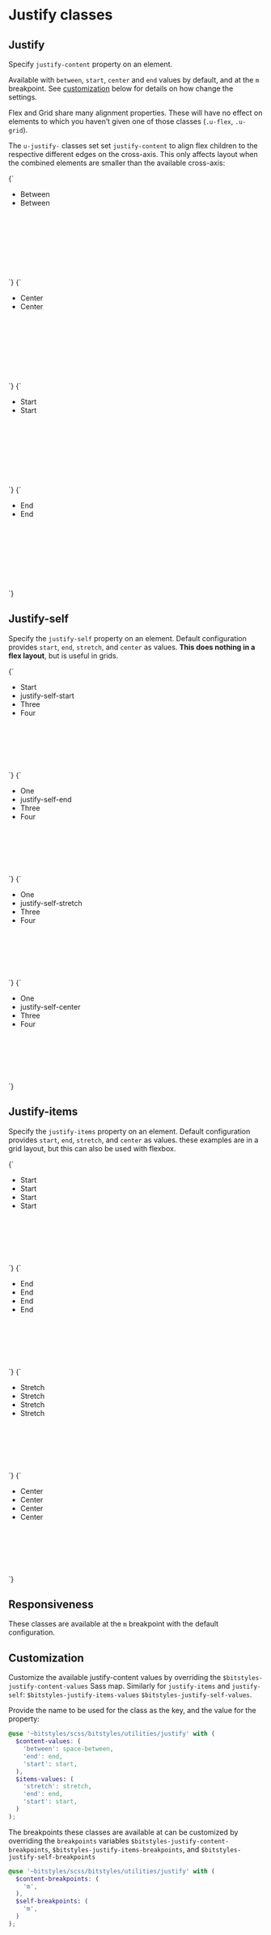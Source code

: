 
<Meta title="Utilities/justify" />

# Justify classes

## Justify

Specify `justify-content` property on an element.

Available with `between`, `start`, `center` and `end` values by default, and at the `m` breakpoint. See [customization](#customization) below for details on how change the settings.

Flex and Grid share many alignment properties. These will have no effect on elements to which you haven’t given one of those classes (`.u-flex`, `.u-grid`).

The `u-justify-` classes set set `justify-content` to align flex children to the respective different edges on the cross-axis. This only affects layout when the combined elements are smaller than the available cross-axis:

<Canvas isColumn>
  <Story name="justify-between">
    {`
      <ul class="u-list-none u-flex u-justify-between u-fg-white" style="min-height:10rem;">
        <li class="a-card u-margin-m u-bg-gray-dark">
          Between
        </li>
        <li class="a-card u-margin-m u-bg-gray-dark">
          Between
        </li>
      </ul>
    `}
  </Story>
    <Story name="justify-center">
    {`
      <ul class="u-list-none u-flex u-justify-center u-fg-white" style="min-height:10rem;">
        <li class="a-card u-margin-m u-bg-gray-dark">
          Center
        </li>
        <li class="a-card u-margin-m u-bg-gray-dark">
          Center
        </li>
      </ul>
    `}
  </Story>
  <Story name="justify-start">
    {`
      <ul class="u-list-none u-flex u-justify-start u-fg-white" style="min-height:10rem;">
        <li class="a-card u-margin-m u-bg-gray-dark">
          Start
        </li>
        <li class="a-card u-margin-m u-bg-gray-dark">
          Start
        </li>
      </ul>
    `}
  </Story>
  <Story name="justify-end">
    {`
      <ul class="u-list-none u-flex u-justify-end u-fg-white" style="min-height:10rem;">
        <li class="a-card u-margin-m u-bg-gray-dark">
          End
        </li>
        <li class="a-card u-bg-gray-dark">
          End
        </li>
      </ul>
    `}
  </Story>
</Canvas>

## Justify-self

Specify the `justify-self` property on an element. Default configuration provides `start`, `end`, `stretch`, and `center` as values. **This does nothing in a flex layout**, but is useful in grids.

<Canvas>
  <Story name="justify-self-start">
    {`
      <ul class="u-list-none u-grid u-grid-cols-2 u-gap-l u-fg-white" style="min-height:10rem;">
        <li class="a-card u-bg-gray-dark">
          Start
        </li>
        <li class="u-justify-self-start a-card u-bg-gray-dark">
          justify-self-start
        </li>
        <li class="a-card u-bg-gray-dark">
          Three
        </li>
        <li class="a-card u-bg-gray-dark">
          Four
        </li>
      </ul>
    `}
  </Story>
</Canvas>

<Canvas>
  <Story name="justify-self-end">
    {`
      <ul class="u-list-none u-grid u-grid-cols-2 u-gap-l u-fg-white" style="min-height:10rem;">
        <li class="a-card u-bg-gray-dark">
          One
        </li>
        <li class="u-justify-self-end a-card u-bg-gray-dark">
          justify-self-end
        </li>
        <li class="a-card u-bg-gray-dark">
          Three
        </li>
        <li class="a-card u-bg-gray-dark">
          Four
        </li>
      </ul>
    `}
  </Story>
</Canvas>

<Canvas>
  <Story name="justify-self-stretch">
    {`
      <ul class="u-list-none u-grid u-grid-cols-2 u-gap-l u-fg-white" style="min-height:10rem;">
        <li class="a-card u-bg-gray-dark">
          One
        </li>
        <li class="u-justify-self-stretch a-card u-bg-gray-dark">
          justify-self-stretch
        </li>
        <li class="a-card u-bg-gray-dark">
          Three
        </li>
        <li class="a-card u-bg-gray-dark">
          Four
        </li>
      </ul>
    `}
  </Story>
</Canvas>

<Canvas>
  <Story name="justify-self-center">
    {`
      <ul class="u-list-none u-grid u-grid-cols-2 u-gap-l u-fg-white" style="min-height:10rem;">
        <li class="a-card u-bg-gray-dark">
          One
        </li>
        <li class="u-justify-self-center a-card u-bg-gray-dark">
          justify-self-center
        </li>
        <li class="a-card u-bg-gray-dark">
          Three
        </li>
        <li class="a-card u-bg-gray-dark">
          Four
        </li>
      </ul>
    `}
  </Story>
</Canvas>

## Justify-items

Specify the `justify-items` property on an element. Default configuration provides `start`, `end`, `stretch`, and `center` as values. these examples are in a grid layout, but this can also be used with flexbox.

<Canvas>
  <Story name="justify-items-start">
    {`
      <ul class="u-list-none u-grid u-grid-cols-2 u-gap-l u-fg-white u-justify-items-start" style="min-height:10rem;">
        <li class="a-card u-bg-gray-dark">
          Start
        </li>
        <li class="a-card u-bg-gray-dark">
          Start
        </li>
        <li class="a-card u-bg-gray-dark">
          Start
        </li>
        <li class="a-card u-bg-gray-dark">
          Start
        </li>
      </ul>
    `}
  </Story>
</Canvas>

<Canvas>
  <Story name="justify-items-end">
    {`
      <ul class="u-list-none u-grid u-grid-cols-2 u-justify-items-end u-gap-l u-fg-white" style="min-height:10rem;">
        <li class="a-card u-bg-gray-dark">
          End
        </li>
        <li class="a-card u-bg-gray-dark">
          End
        </li>
        <li class="a-card u-bg-gray-dark">
          End
        </li>
        <li class="a-card u-bg-gray-dark">
          End
        </li>
      </ul>
    `}
  </Story>
</Canvas>

<Canvas>
  <Story name="justify-items-stretch">
    {`
      <ul class="u-list-none u-grid u-grid-cols-2 u-justify-items-stretch u-gap-l u-fg-white" style="min-height:10rem;">
        <li class="a-card u-bg-gray-dark">
          Stretch
        </li>
        <li class="a-card u-bg-gray-dark">
          Stretch
        </li>
        <li class="a-card u-bg-gray-dark">
          Stretch
        </li>
        <li class="a-card u-bg-gray-dark">
          Stretch
        </li>
      </ul>
    `}
  </Story>
</Canvas>

<Canvas>
  <Story name="justify-items-center">
    {`
      <ul class="u-list-none u-grid u-grid-cols-2 u-justify-items-center u-gap-l u-fg-white" style="min-height:10rem;">
        <li class="a-card u-bg-gray-dark">
          Center
        </li>
        <li class="a-card u-bg-gray-dark">
          Center
        </li>
        <li class="a-card u-bg-gray-dark">
          Center
        </li>
        <li class="a-card u-bg-gray-dark">
          Center
        </li>
      </ul>
    `}
  </Story>
</Canvas>

## Responsiveness

These classes are available at the `m` breakpoint with the default configuration.

## Customization

Customize the available justify-content values by overriding the `$bitstyles-justify-content-values` Sass map. Similarly for `justify-items` and `justify-self`: `$bitstyles-justify-items-values` `$bitstyles-justify-self-values`.

Provide the name to be used for the class as the key, and the value for the property:

```scss
@use '~bitstyles/scss/bitstyles/utilities/justify' with (
  $content-values: (
    'between': space-between,
    'end': end,
    'start': start,
  ),
  $items-values: (
    'stretch': stretch,
    'end': end,
    'start': start,
  )
);
```

The breakpoints these classes are available at can be customized by overriding the `breakpoints` variables `$bitstyles-justify-content-breakpoints`, `$bitstyles-justify-items-breakpoints`, and `$bitstyles-justify-self-breakpoints`

```scss
@use '~bitstyles/scss/bitstyles/utilities/justify' with (
  $content-breakpoints: (
    'm',
  ),
  $self-breakpoints: (
    'm',
  )
);
```
